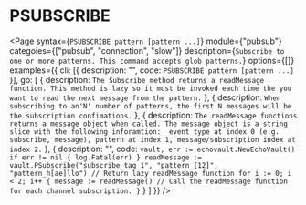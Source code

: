 # PSUBSCRIBE

<Page 
  syntax={`PSUBSCRIBE pattern [pattern ...]`}
  module={"pubsub"}
  categoies={["pubsub", "connection", "slow"]}
  description={`Subscribe to one or more patterns. This command accepts glob patterns.`}
  options={[]}
  examples={{
    cli: [{ description: "", code: `PSUBSCRIBE pattern [pattern ...]` }],
    go: [
      { 
        description: `The Subscribe method returns a readMessage function.
        This method is lazy so it must be invoked each time the you want to read the next message from
        the pattern.` 
      },
      {
        description: `When subscribing to an'N' number of patterns, the first N messages will be
        the subscription confimations.`
      },
      {
        description: `The readMessage functions returns a message object when called. The message
        object is a string slice with the following inforamtion: 
        event type at index 0 (e.g. subscribe, message), pattern at index 1,
        message/subscription index at index 2.`
      },
      {
        description: "",
        code: `vault, err := echovault.NewEchoVault()
if err != nil {
  log.Fatal(err)
}
readMessage := vault.PSubscribe("subscribe_tag_1", "pattern_[12]", "pattern_h[ae]llo") // Return lazy readMessage function
for i := 0; i < 2; i++ {
  message := readMessage() // Call the readMessage function for each channel subscription.
}`
      }
    ]
  }}
/>